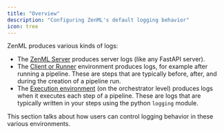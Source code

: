 ```yaml
---
title: "Overview"
description: "Configuring ZenML's default logging behavior"
icon: tree
---
```


ZenML produces various kinds of logs:

* The [ZenML Server](v/0.66.0/getting-started/deploying-zenml) produces server logs (like any FastAPI server).
* The [Client or Runner](v/0.66.0/usage/project-setup/configure-python-environments#client-environment-or-the-runner-environment) environment produces logs, for example after running a pipeline. These are steps that are typically before, after, and during the creation of a pipeline run.
* The [Execution environment](v/0.66.0/usage/project-setup/configure-python-environments#execution-environments) (on the orchestrator level) produces logs when it executes each step of a pipeline. These are logs that are typically written in your steps using the python `logging` module.

This section talks about how users can control logging behavior in these various environments.

